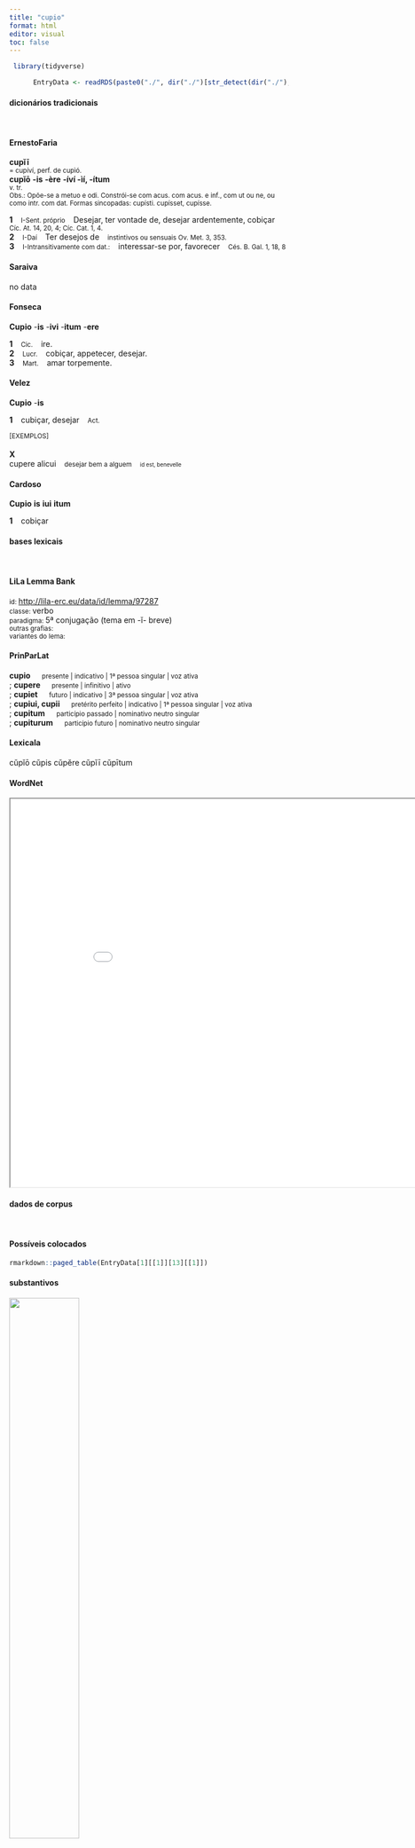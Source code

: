 ```yaml
---
title: "cupio"
format: html
editor: visual
toc: false
---
```



```r
 library(tidyverse) 

      EntryData <- readRDS(paste0("./", dir("./")[str_detect(dir("./"), "_xx99-117-112-105-111xx_.rds")]))

```


#### dicionários tradicionais

&emsp;




::: panel-tabset

#### ErnestoFaria

<b>cupĭī</b> <br> <small>= cupíví, perf. de cupìó.</small> <br> <small></small> 
 <b>cupĭō</b> <b>-is</b> <b>-ère</b> <b>-íví -ìí, -ítum</b> <br> <small>v. tr.</small> <br> <small>Obs.: Opõe-se a metuo e odi. Constrói-se com acus. com acus. e inf., com ut ou ne, ou como intr. com dat. Formas sincopadas: cupísti. cupísset, cupísse.</small>   <p> <b>1</b> &ensp; <small>I-Sent. próprio</small> &ensp; Desejar, ter vontade de, desejar ardentemente, cobiçar &ensp; <small>Cíc. At. 14, 20, 4; Cíc. Cat. 1, 4.</small> <br> <b>2</b> &ensp; <small>I-Daí</small> &ensp; Ter desejos de &ensp; <small>instintivos ou sensuais Ov. Met. 3, 353.</small> <br> <b>3</b> &ensp; <small>I-Intransitivamente com dat.:</small> &ensp; interessar-se por, favorecer &ensp; <small>Cés. B. Gal. 1, 18, 8</small> </p>




#### Saraiva

no data




#### Fonseca

<b>Cupio</b> -<b>is</b> -<b>ivi</b> -<b>itum</b> -<b>ere</b>   <p> <b>1</b> &ensp; <small>Cic.</small> &ensp; ire. <br> <b>2</b> &ensp; <small>Lucr.</small> &ensp; cobiçar, appetecer, desejar. <br> <b>3</b> &ensp; <small>Mart.</small> &ensp; amar torpemente. </p>




#### Velez

<b>Cupio</b> -<b>is</b>   <p> <b>1</b> &ensp; cubiçar, desejar &ensp; <small>Act.</small> </p>   <p><small>[EXEMPLOS]</small><br> <br><b>X</b><br>cupere alicui &ensp; <small>desejar bem a alguem</small> &ensp; <small><small>id est, benevelle</small></small> </p>




#### Cardoso

<b>Cupio</b> <b>is</b> <b>iui</b> <b>itum</b>   <p> <b>1</b> &ensp; cobiçar </p>


:::



#### bases lexicais

&emsp;






::: panel-tabset

#### LiLa Lemma Bank

<small> id: </small> <a href=' http://lila-erc.eu/data/id/lemma/97287 ' target="_blank"> http://lila-erc.eu/data/id/lemma/97287 </a> <br>
<small> classe: </small> verbo    <br>
<small> paradigma: </small> 5ª conjugação (tema em -ĭ- breve) <br>
<small> outras grafias: </small>  <br>
<small> variantes do lema: </small>  <br>





#### PrinParLat

<b> cupio </b>&emsp;<small> presente | indicativo | 1ª pessoa singular | voz ativa </small><br>
; <b> cupere </b>&emsp;<small> presente | infinitivo | ativo </small><br>
; <b> cupiet </b>&emsp;<small> futuro | indicativo | 3ª pessoa singular | voz ativa </small><br>
; <b> cupiui, cupii </b>&emsp;<small> pretérito perfeito | indicativo | 1ª pessoa singular | voz ativa </small><br>
; <b> cupitum </b>&emsp;<small> particípio passado | nominativo neutro singular </small><br>
; <b> cupiturum </b>&emsp;<small> particípio futuro | nominativo neutro singular </small><br>





#### Lexicala

cŭpĭō 
 cŭpis 
 cŭpĕre 
 cŭpĭī 
 cŭpītum




#### WordNet

<iframe width='900' height='700' src='Media/Tree__xx99-117-112-105-111xx__sem_type_lexemes_pt.html'>

</iframe>


:::



#### dados de corpus

&emsp;




::: panel-tabset

#### Possíveis colocados

```r

rmarkdown::paged_table(EntryData[1][[1]][13][[1]])

```


#### substantivos

![](./Media/wordcloud__xx99-117-112-105-111xx__BY_collocate_scoreSUBST.webp){width=50% fig-alt='This chart plots collocate by scoreSUBST, for the headword cupio here are all the values plotted: collocate: scio; scoreSUBST: 0. collocate: quidem; scoreSUBST: 0. collocate: si; scoreSUBST: 0. collocate: ipse; scoreSUBST: 0'}




#### adjetivos

![](./Media/wordcloud__xx99-117-112-105-111xx__BY_collocate_scoreADJ.webp){width=50% fig-alt='This chart plots collocate by scoreADJ, for the headword cupio here are all the values plotted: collocate: scio; scoreADJ: 0. collocate: quidem; scoreADJ: 0. collocate: si; scoreADJ: 0. collocate: ipse; scoreADJ: 0'}




#### verbos

![](./Media/wordcloud__xx99-117-112-105-111xx__BY_collocate_scoreVERBO.webp){width=50% fig-alt='This chart plots collocate by scoreVERBO, for the headword cupio here are all the values plotted: collocate: scio; scoreVERBO: 2. collocate: quidem; scoreVERBO: 0. collocate: si; scoreVERBO: 0. collocate: ipse; scoreVERBO: 0'}




#### advérbios

![](./Media/wordcloud__xx99-117-112-105-111xx__BY_collocate_scoreADV.webp){width=50% fig-alt='This chart plots collocate by scoreADV, for the headword cupio here are all the values plotted: collocate: scio; scoreADV: 0. collocate: quidem; scoreADV: 2. collocate: si; scoreADV: 0. collocate: ipse; scoreADV: 0'}




#### preposições e conjunções

![](./Media/wordcloud__xx99-117-112-105-111xx__BY_collocate_scoreFUNC.webp){width=50% fig-alt='This chart plots collocate by scoreFUNC, for the headword cupio here are all the values plotted: collocate: scio; scoreFUNC: 0. collocate: quidem; scoreFUNC: 0. collocate: si; scoreFUNC: 20. collocate: ipse; scoreFUNC: 0'}


:::



::: panel-tabset

#### ExemplosTraduzidos

<p> <b>cupio</b> quidem certe <br> <small> Cic.Att.1.1.4 <br> é o que, na verdade, certamente desejo. <small> [JDD] </small> </small> </p>
; <p> uita si <b>cupias</b> mori <br> <small> Sen.Ag.996 <br> A vida, se desejas morrer. <small> [JDD] </small> </small> </p>
; <p> ipsum <b>cupivit</b> sed ille se in interiora aedium Sullae <br> <small> Cic.Att.4.3.3 <br> quis a ele também, mas ele † se refugiou no interior da casa de Sula †. <small> [JDD, de outra edição] </small> </small> </p>
; <p> sed illud quid sit scire <b>cupio</b> quod iacis obscure iam etiam ex ipsis quinque viris loqui quosdam <br> <small> Cic.Att.2.7.4 <br> Mas desejo saber o que é aquilo que lanças obscuramente, que até mesmo alguns dos quinqueviri já estão falando. <small> [JDD] </small> </small> </p>





#### Frequência por autor

![](./Media/barchart__xx99-117-112-105-111xx__lemma_BY_author_Frequencies.webp){width=50% fig-alt='This charts plots the frequency of lemma by author_Frequencies. The Ovidius subcorpus registers the highest normalized frequency, with the value of 5.15 and an absolute frequency of 3. The Sallustius subcorpus follows, with a normalized frequency of 3.71 and an absolute frequency of 4. the subcorpus with the least normalized frequency is Suetonius with the normalized value of 0 and an absolute freqeuncy of 0. here are all the values: subcorpus: Caesar ; normalized frequency: 5 ; absolute frequency: 1.88836014804744. subcorpus: Cicero ; normalized frequency: 64 ; absolute frequency: 3.98694276245297. subcorpus: Horatius ; normalized frequency: 5 ; absolute frequency: 4.44010301038984. subcorpus: Ovidius ; normalized frequency: 3 ; absolute frequency: 5.14756348661633. subcorpus: Phaedrus ; normalized frequency: 1 ; absolute frequency: 1.5181417944436. subcorpus: Sallustius ; normalized frequency: 4 ; absolute frequency: 3.71023096187738. subcorpus: Seneca ; normalized frequency: 25 ; absolute frequency: 4.66583303783057. subcorpus: Suetonius ; normalized frequency: 0 ; absolute frequency: 0. subcorpus: Tacitus ; normalized frequency: 0 ; absolute frequency: 0. subcorpus: Vergilius ; normalized frequency: 0 ; absolute frequency: 0. subcorpus: Hieronymus ; normalized frequency: 0 ; absolute frequency: 0'}




#### Frequência por gênero

![](./Media/barchart__xx99-117-112-105-111xx__lemma_BY_genre_Frequencies.webp){width=50% fig-alt='This charts plots the frequency of lemma by genre_Frequencies. The Prosa.epistolográfica subcorpus registers the highest normalized frequency, with the value of 6.09 and an absolute frequency of 23. The Poesia.didática subcorpus follows, with a normalized frequency of 3.39 and an absolute frequency of 4. the subcorpus with the least normalized frequency is Poesia.épica with the normalized value of 0 and an absolute freqeuncy of 0. here are all the values: subcorpus: Prosa.histórica ; normalized frequency: 9 ; absolute frequency: 2.1909004600891. subcorpus: Prosa.filosófica ; normalized frequency: 20 ; absolute frequency: 3.29483863527784. subcorpus: Prosa.oratória ; normalized frequency: 39 ; absolute frequency: 3.74449127725558. subcorpus: Prosa.epistolográfica ; normalized frequency: 23 ; absolute frequency: 6.09449110999232. subcorpus: Poesia.lírica ; normalized frequency: 5 ; absolute frequency: 4.20627576343905. subcorpus: Poesia.didática ; normalized frequency: 4 ; absolute frequency: 3.39299346848757. subcorpus: Poesia.trágica ; normalized frequency: 7 ; absolute frequency: 6.08061153578874. subcorpus: Poesia.épica ; normalized frequency: 0 ; absolute frequency: 0. subcorpus: Prosa.ficcional ; normalized frequency: 0 ; absolute frequency: 0'}




#### Frequência por século

![](./Media/barchart__xx99-117-112-105-111xx__lemma_BY_period_Frequencies.webp){width=50% fig-alt='This charts plots the frequency of lemma by period_Frequencies. The I.d.C. subcorpus registers the highest normalized frequency, with the value of 4.44 and an absolute frequency of 29. The I.a.C. subcorpus follows, with a normalized frequency of 3.63 and an absolute frequency of 78. the subcorpus with the least normalized frequency is II.d.C. with the normalized value of 0 and an absolute freqeuncy of 0. here are all the values: subcorpus: I.a.C. ; normalized frequency: 78 ; absolute frequency: 3.63043984175006. subcorpus: I.d.C. ; normalized frequency: 29 ; absolute frequency: 4.43628575799296. subcorpus: II.d.C. ; normalized frequency: 0 ; absolute frequency: 0. subcorpus: IV.d.C. ; normalized frequency: 0 ; absolute frequency: 0'}


:::

